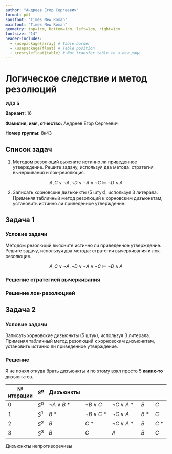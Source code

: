 ```yaml
---
author: "Андреев Егор Сергеевич"
format: pdf
sansfont: "Times New Roman"
mainfont: "Times New Roman"
geometry: top=1cm, bottom=1cm, left=1cm, right=1cm
fontsize: "14"
header-includes:
  - \usepackage{array} # Table border
  - \usepackage{float} # Table position
  - \restylefloat{table} # Not transfer table to a new page
---
```


# Логическое следствие и метод резолюций

**ИДЗ 5**

**Вариант:** 16

**Фамилия, имя, отчество:** Андреев Егор Сергеевич

**Номер группы:** 8к43

## Список задач

1. Методом резолюций выясните истинно ли приведенное утверждение. Решите
   задачу, используя два метода: стратегия вычеркивания и лок-резолюция.

$$
A, C \lor \neg A, \neg D \lor \neg A \lor \neg C \models \neg D \land A
$$

2. Записать хорновские дизъюнкты (5 штук), используя 3 литерала. Применяя табличный метод резолюций к хорновским дизъюнктам, установить истинно ли приведенное утверждение.

## Задача 1

### Условие задачи

Методом резолюций выясните истинно ли приведенное утверждение. Решите
задачу, используя два метода: стратегия вычеркивания и лок-резолюция.

$$
A, C \lor \neg A, \neg D \lor \neg A \lor \neg C \models \neg D \land A
$$

### Решение стратегией вычеркивания
```{=latex}
\setcounter{equation}{0}
\begin{align}
S^0: \notag \\
& A \\
& C \lor \neg A \\
& \neg D \lor \neg A \lor \neg C \\
S^1: \notag \\
& C \quad \text{из (1) и (2)} \\
& \neg D \lor \neg C \quad \text{ из (1) и (3)} \\
S^2: \notag \\
& \neg D \text{ из (4) и (5)}
S^3: \notag \\
& \neg D \land A \text{ из (1) и (6)}
\end{align}
```

### Решение лок-резолюцией
```{=latex}
\setcounter{equation}{0}
\begin{align}
& A \notag \\
& C \lor \neg A \notag \\
& \neg D \lor \neg A \lor \neg C \notag \\
& \text{Проведём следующую индексацию:} \notag \\
& _1 A  \\
& _2 C \lor _3 \neg A  \\
& _4 \neg  D \lor  _5 \neg A \lor _6 \neg  C \\
& \text{Из (1) - (3) получаем:} \notag \\
& _2 C \text{ из (1) и (2)} \\
& _4 \neg D \lor _6 \neg C \text{ из (1) и (3)} \\
& \text{Из (4) и (5) получаем:} \notag \\
& _4 \neg D \text{ из (4) и (5)} \\
\end{align}
```

## Задача 2

### Условие задачи

Записать хорновские дизъюнкты (5 штук), используя 3 литерала. Применяя табличный метод резолюций к хорновским дизъюнктам, установить истинно ли приведенное утверждение.

### Решение

Я не понял откуда брать дизъюнкты и по этому взял просто 5 **каких-то** дизъюнктов.

| № итерации | $S^n$ |  Дизъюнкты                                                                             |
| ---------- | ----- | ------------------ | ------------------ | -------------------- | --------- | --------- |
| 0          | $S^0$ | $\neg A \lor B$ *  | $\neg B \lor C$    | $\neg C \lor A$ *    | $B$       | $C$       |    
| 1          | $S^1$ | $B$ *              | $\neg B \lor C$ *  | $\neg C \lor A$      | $B$ *     | $C$       |
| 2          | $S^2$ | $B$                | $C$ *              | $\neg C \lor A$ *    | $B$       | $C$ *     |   
| 3          | $S^3$ | $B$                | $C$                | $A$                  | $B$       | $C$       |        

Дизъюнкты непротиворечивы
